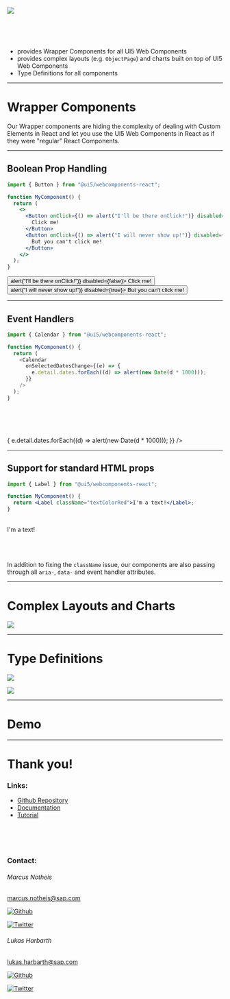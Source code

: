 
<!-- section-title: UI5 Web Components for React -->

![](../assets/UI5WCR_Logo.png)

<br />
<br />
<br />

<!-- fragments-start -->

- provides Wrapper Components for all UI5 Web Components
- provides complex layouts (e.g. `ObjectPage`) and charts built on top of UI5 Web Components
- Type Definitions for all components

<!-- fragments-end -->

---

# Wrapper Components

Our Wrapper components are hiding the complexity of dealing with Custom Elements in React and let you use the UI5 Web Components
in React as if they were "regular" React Components.

---

<!-- begin-block -->

## Boolean Prop Handling

```jsx
import { Button } from "@ui5/webcomponents-react";

function MyComponent() {
  return (
    <>
      <Button onClick={() => alert("I'll be there onClick!")} disabled={false}>
        Click me!
      </Button>
      <Button onClick={() => alert("I will never show up!")} disabled={true}>
        But you can't click me!
      </Button>
    </>
  );
}
```

<div className="scaledFlexBox">
  <Button onClick={() => alert("I'll be there onClick!")} disabled={false}>
    Click me!
  </Button>
  <Button onClick={() => alert("I will never show up!")} disabled={true}>
    But you can't click me!
  </Button>
</div>

<!-- end-block -->

---

<!-- start-block -->

## Event Handlers

```javascript
import { Calendar } from "@ui5/webcomponents-react";

function MyComponent() {
  return (
    <Calendar
      onSelectedDatesChange={(e) => {
        e.detail.dates.forEach((d) => alert(new Date(d * 1000)));
      }}
    />
  );
}
```

<br />
<br />
<br />
<br />
<div className="scaledFlexBox">
  <Calendar
    onSelectedDatesChange={(e) => {
      e.detail.dates.forEach((d) => alert(new Date(d * 1000)));
    }}
  />
</div>

<!-- end-block -->

---

## Support for standard HTML props

```jsx
import { Label } from "@ui5/webcomponents-react";

function MyComponent() {
  return <Label className="textColorRed">I'm a text!</Label>;
}
```

<br />
<Label className="textColorRed" style={{ fontSize: "24px" }}>
  I'm a text!
</Label>

<br />
<br />
<br />
<br />

In addition to fixing the `className` issue, our components are also passing through all `aria-`, `data-` and event handler
attributes.

---

# Complex Layouts and Charts

<!-- block-start: grid -->
<!-- block-start: column -->

![](../assets/DynamicPage.png)

<!-- block-end -->
<!-- block-end -->

---

# Type Definitions

<!-- block-start: grid -->
<!-- block-start: column -->

![](../assets/ButtonPropTypes.png)

<!-- block-end -->

<!-- block-start: column -->

![](../assets/ButtonTypeAhead.png)

<!-- block-end -->
<!-- block-end -->

---

<!-- classes: demo -->

<!-- block-start: attribution -->

<!--

[Source](http://gph.is/1LmxrD8)

-->

<!-- block-end -->

<!-- section-title: Demo -->

# Demo

---

# Thank you!

### Links:

- [Github Repository](https://github.com/SAP/ui5-webcomponents-react)
- [Documentation](https://sap.github.io/ui5-webcomponents-react)
- [Tutorial](https://developers.sap.com/mission.react-spa.html)

<br />
<br />
<br />

### Contact:

<!-- block-start: grid -->
<!-- block-start: column -->

###### Marcus Notheis

marcus.notheis@sap.com

<!-- block-start: social -->

[![Github](../assets/GitHub-Mark-Light-32px.png)](https://github.com/MarcusNotheis)

[![Twitter](../assets/Twitter.png)](https://twitter.com/marcusnotheis)

<!-- block-end -->

<!-- block-end -->

<!-- block-start: column -->

###### Lukas Harbarth

lukas.harbarth@sap.com

<!-- block-start: social -->

[![Github](../assets/GitHub-Mark-Light-32px.png)](https://github.com/Lukas742)

[![Twitter](../assets/Twitter.png)](https://twitter.com/luk742)

<!-- block-end -->

<!-- block-end -->
<!-- block-end -->
